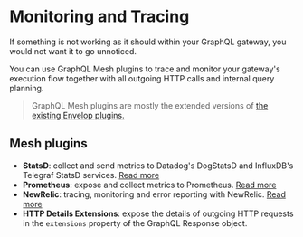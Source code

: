 
# Monitoring and Tracing

If something is not working as it should within your GraphQL gateway, you would not want it to go
unnoticed.

You can use GraphQL Mesh plugins to trace and monitor your gateway's execution flow together with
all outgoing HTTP calls and internal query planning.

> GraphQL Mesh plugins are mostly the extended versions of
> [the existing Envelop plugins.](https://www.envelop.dev/docs/guides/monitoring-and-tracing)

## Mesh plugins

- **StatsD**: collect and send metrics to Datadog's DogStatsD and InfluxDB's Telegraf StatsD
  services. [Read more](/docs/plugins/statsd)
- **Prometheus**: expose and collect metrics to Prometheus. [Read more](/docs/plugins/prometheus)
- **NewRelic**: tracing, monitoring and error reporting with NewRelic.
  [Read more](/docs/plugins/new-relic)
- **HTTP Details Extensions**: expose the details of outgoing HTTP requests in the `extensions`
  property of the GraphQL Response object.

